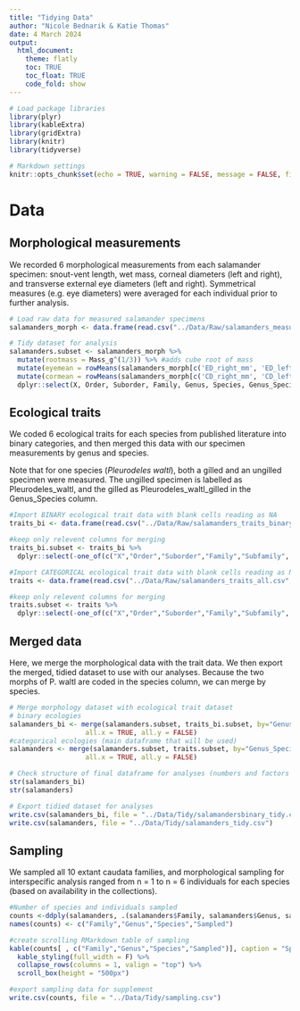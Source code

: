 ```yaml
---
title: "Tidying Data"
author: "Nicole Bednarik & Katie Thomas"
date: 4 March 2024
output:
  html_document:
    theme: flatly
    toc: TRUE
    toc_float: TRUE
    code_fold: show
---
```



```r

# Load package libraries
library(plyr)
library(kableExtra)
library(gridExtra)
library(knitr)
library(tidyverse)

# Markdown settings
knitr::opts_chunk$set(echo = TRUE, warning = FALSE, message = FALSE, fig.height = 4.5, fig.width=8)
```

# Data

## Morphological measurements

We recorded 6 morphological measurements from each salamander specimen: snout-vent length, wet mass, corneal diameters (left and right), and transverse external eye diameters (left and right). Symmetrical measures (e.g. eye diameters) were averaged for each individual prior to further analysis. 

```r

# Load raw data for measured salamander specimens
salamanders_morph <- data.frame(read.csv("../Data/Raw/salamanders_measurements_new.csv", header=TRUE, na.strings=c("", "NA", " ","<1")))

# Tidy dataset for analysis
salamanders.subset <- salamanders_morph %>%
  mutate(rootmass = Mass_g^(1/3)) %>% #adds cube root of mass
  mutate(eyemean = rowMeans(salamanders_morph[c('ED_right_mm', 'ED_left_mm')], na.rm=TRUE)) %>% #adds mean of L/R eyes
  mutate(cormean = rowMeans(salamanders_morph[c('CD_right_mm', 'CD_left_mm')], na.rm=TRUE)) %>%  #adds mean of L/R corneas
  dplyr::select(X, Order, Suborder, Family, Genus, Species, Genus_Species, Gill_Presence, SVL_mm, Mass_g, rootmass, ED_right_mm, ED_left_mm, eyemean, CD_right_mm, CD_left_mm, cormean) #keeps only columns of interest for analyses
```

## Ecological traits

We coded 6 ecological traits for each species from published literature into binary categories, and then merged this data with our specimen measurements by genus and species. 

Note that for one species (_Pleurodeles waltl_), both a gilled and an ungilled specimen were measured. The ungilled specimen is labelled as Pleurodeles_waltl, and the gilled as Pleurodeles_waltl_gilled in the Genus_Species column. 

```r

#Import BINARY ecological trait data with blank cells reading as NA
traits_bi <- data.frame(read.csv("../Data/Raw/salamanders_traits_binary.csv", na.strings = c("", " "))) 

#keep only relevent columns for merging
traits_bi.subset <- traits_bi %>%
  dplyr::select(-one_of(c("X","Order","Suborder","Family","Subfamily", "Genus","Species")))

#Import CATEGORICAL ecological trait data with blank cells reading as NA
traits <- data.frame(read.csv("../Data/Raw/salamanders_traits_all.csv", na.strings = c("", " "))) 

#keep only relevent columns for merging
traits.subset <- traits %>%
  dplyr::select(-one_of(c("X","Order","Suborder","Family","Subfamily", "Genus","Species")))
```


## Merged data

Here, we merge the morphological data with the trait data. We then export the merged, tidied dataset to use with our analyses. Because the two morphs of P. waltl are coded in the species column, we can merge by species.

```r
# Merge morphology dataset with ecological trait dataset
# binary ecologies
salamanders_bi <- merge(salamanders.subset, traits_bi.subset, by="Genus_Species", 
                   all.x = TRUE, all.y = FALSE)
#categorical ecologies (main dataframe that will be used)
salamanders <- merge(salamanders.subset, traits.subset, by="Genus_Species", 
                   all.x = TRUE, all.y = FALSE)

# Check structure of final dataframe for analyses (numbers and factors in proper columns)
str(salamanders_bi)
str(salamanders)

# Export tidied dataset for analyses
write.csv(salamanders_bi, file = "../Data/Tidy/salamandersbinary_tidy.csv")
write.csv(salamanders, file = "../Data/Tidy/salamanders_tidy.csv")
```

## Sampling

We sampled all 10 extant caudata families, and morphological sampling for interspecific analysis ranged from n = 1 to n = 6 individuals for each species (based on availability in the collections).

```r

#Number of species and individuals sampled 
counts <-ddply(salamanders, .(salamanders$Family, salamanders$Genus, salamanders$Species), nrow)
names(counts) <- c("Family","Genus","Species","Sampled")

#create scrolling RMarkdown table of sampling
kable(counts[ , c("Family","Genus","Species","Sampled")], caption = "Species and sampling effort for morphological data from museum specimens.") %>%
  kable_styling(full_width = F) %>%
  collapse_rows(columns = 1, valign = "top") %>%
  scroll_box(height = "500px")

#export sampling data for supplement
write.csv(counts, file = "../Data/Tidy/sampling.csv")

```